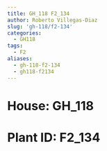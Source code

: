 ```yaml
---
title: GH_118 F2_134
author: Roberto Villegas-Diaz
slug: 'gh-118/f2-134'
categories:
  - GH118
tags:
  - F2
aliases:
  - gh-118-f2-134
  - gh118-f2134
---
```


# **House**: GH_118
# **Plant ID**: F2_134
